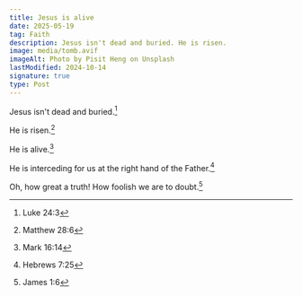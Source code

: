 ```yaml
---
title: Jesus is alive
date: 2025-05-19
tag: Faith
description: Jesus isn't dead and buried. He is risen.
image: media/tomb.avif
imageAlt: Photo by Pisit Heng on Unsplash
lastModified: 2024-10-14
signature: true
type: Post
---
```


Jesus isn't dead and buried.[^1]

He is risen.[^2]

He is alive.[^3]

He is interceding for us at the right hand of the Father.[^4]

Oh, how great a truth! How foolish we are to doubt.[^5]

[^1]: Luke 24:3

[^2]: Matthew 28:6

[^3]: Mark 16:14

[^4]: Hebrews 7:25

[^5]: James 1:6

